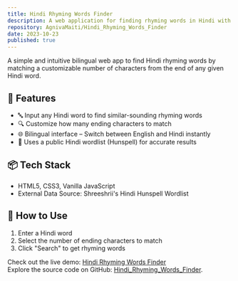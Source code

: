 ```yaml
---
title: Hindi Rhyming Words Finder
description: A web application for finding rhyming words in Hindi with real-time suggestions and user-friendly interface.
repository: AgnivaMaiti/Hindi_Rhyming_Words_Finder
date: 2023-10-23
published: true
---
```


A simple and intuitive bilingual web app to find Hindi rhyming words by matching a customizable number of characters from the end of any given Hindi word.

## 🚀 Features

- 🔤 Input any Hindi word to find similar-sounding rhyming words
- 🔍 Customize how many ending characters to match
- 🌐 Bilingual interface – Switch between English and Hindi instantly
- 📄 Uses a public Hindi wordlist (Hunspell) for accurate results

## 📦 Tech Stack

- HTML5, CSS3, Vanilla JavaScript
- External Data Source: Shreeshrii's Hindi Hunspell Wordlist

## 🎯 How to Use

1. Enter a Hindi word
2. Select the number of ending characters to match
3. Click "Search" to get rhyming words

Check out the live demo: [Hindi Rhyming Words Finder](https://agnivamaiti.github.io/Hindi_Rhyming_Words_Finder/)  
Explore the source code on GitHub: [Hindi_Rhyming_Words_Finder](https://github.com/AgnivaMaiti/Hindi_Rhyming_Words_Finder).
